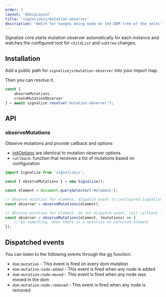```yaml
---
order: 2
layout: '@docsLayout'
title: 'signalizejs/mutation-observer'
description: 'Watch for hanges being made on the DOM tree of the selected element.'
---
```


Signalize core starts mutation observer automatically for each instance and watches the configured root for `childList` and `subtree` changes.

## Installation

Add a public path for `signalizejs/mutation-observer` into your import map.

Then you can resolve it.

```js
const {
	observeMutations,
	createMutationObserver
} = await signalize.resolve('mutation-observer');
```

## API

### observeMutations
Observe mutations and provide callback and options
- [initOptions](https://developer.mozilla.org/en-US/docs/Web/API/MutationObserver/observe#parameters) are identical to mutation observer options
- `callback`: function that receives a list of mutations based on configuration

```js
import Signalize from 'signalizejs';

const { observeMutations } = new Signalize();

const element = document.querySelector('#element');

// Observe mutation for element, dispatch event to configured Signalize root.
const observer = observeMutations(element);

// Observe mutation for element, do not dispatch event, call callback instead.
const observer = observeMutations(element, (mutations) => {
	// Do something, when there is a mutation on selected element
});
```

## Dispatched events
You can listen to the following events through the [on](/docs/0.1/modules/event#on) function:
- `dom:mutation` - This event is fired on every dom mutation
- `dom:mutation:node:added` - This event is fired when any node is added
- `dom:mutation:node:moved` - This event is fired when any node was moved in the dom
- `dom:mutation:node:removed` - This event is fired when any node is removed
